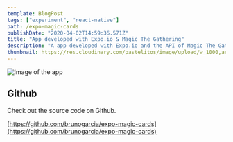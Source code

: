 ```yaml
---
template: BlogPost
tags: ["experiment", "react-native"]
path: /expo-magic-cards
publishDate: "2020-04-02T14:59:36.571Z"
title: "App developed with Expo.io & Magic The Gathering"
description: "A app developed with Expo.io and the API of Magic The Gathering"
thumbnail: https://res.cloudinary.com/pastelitos/image/upload/w_1000,ar_16:9,c_fill,g_auto,e_sharpen/v1607767808/bruno/expo-magic_t5e8zf.png
---
```



<Image
	src="https://res.cloudinary.com/pastelitos/image/upload/w_1000,ar_16:9,c_fill,g_auto,e_sharpen/v1607767808/bruno/expo-magic_t5e8zf.png"
	alt="Image of the app"
	width={550}
	height={460}
/>

## Github

Check out the source code on Github.

[https://github.com/brunogarcia/expo-magic-cards](https://github.com/brunogarcia/expo-magic-cards)
